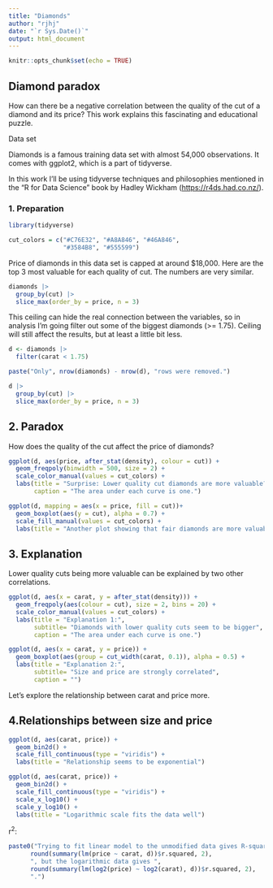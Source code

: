 ```yaml
---
title: "Diamonds"
author: "rjhj"
date: "`r Sys.Date()`"
output: html_document
---
```


```r
knitr::opts_chunk$set(echo = TRUE)
```

## Diamond paradox

How can there be a negative correlation between the quality of the cut of a diamond and its price? This work explains this fascinating and educational puzzle.

Data set

Diamonds is a famous training data set with almost 54,000 observations. It comes with ggplot2, which is a part of tidyverse.

In this work I'll be using tidyverse techniques and philosophies mentioned in the "R for Data Science" book by Hadley Wickham (<https://r4ds.had.co.nz/>).

### 1. Preparation

```r
library(tidyverse)

cut_colors = c("#C76E32", "#A8A846", "#46A846",
               "#3584B8", "#555599")
```

Price of diamonds in this data set is capped at around \$18,000. Here are the top 3 most valuable for each quality of cut. The numbers are very similar.

```r
diamonds |>
  group_by(cut) |>
  slice_max(order_by = price, n = 3)
```

This ceiling can hide the real connection between the variables, so in analysis I'm going filter out some of the biggest diamonds (\>= 1.75). Ceiling will still affect the results, but at least a little bit less.

```r
d <- diamonds |>
  filter(carat < 1.75)

paste("Only", nrow(diamonds) - nrow(d), "rows were removed.")

```

```r
d |>
  group_by(cut) |>
  slice_max(order_by = price, n = 3)
```

## 2. Paradox

How does the quality of the cut affect the price of diamonds?

```r
ggplot(d, aes(price, after_stat(density), colour = cut)) +
  geom_freqpoly(binwidth = 500, size = 2) +
  scale_color_manual(values = cut_colors) +
  labs(title = "Surprise: Lower quality cut diamonds are more valuable?",
       caption = "The area under each curve is one.")
```

```r
ggplot(d, mapping = aes(x = price, fill = cut))+
  geom_boxplot(aes(y = cut), alpha = 0.7) +
  scale_fill_manual(values = cut_colors) +
  labs(title = "Another plot showing that fair diamonds are more valuable than the ideal")
```

## 3. Explanation

Lower quality cuts being more valuable can be explained by two other correlations.

```r
ggplot(d, aes(x = carat, y = after_stat(density))) +
  geom_freqpoly(aes(colour = cut), size = 2, bins = 20) +
  scale_color_manual(values = cut_colors) +
  labs(title = "Explanation 1:",
       subtitle= "Diamonds with lower quality cuts seem to be bigger",
       caption = "The area under each curve is one.")
```

```r
ggplot(d, aes(x = carat, y = price)) + 
  geom_boxplot(aes(group = cut_width(carat, 0.1)), alpha = 0.5) +
  labs(title = "Explanation 2:",
       subtitle= "Size and price are strongly correlated",
       caption = "")
```

Let's explore the relationship between carat and price more.

## 4.Relationships between size and price

```r
ggplot(d, aes(carat, price)) +
  geom_bin2d() +
  scale_fill_continuous(type = "viridis") +
  labs(title = "Relationship seems to be exponential")
```

```r
ggplot(d, aes(carat, price)) +
  geom_bin2d() +
  scale_fill_continuous(type = "viridis") +
  scale_x_log10() + 
  scale_y_log10() +
  labs(title = "Logarithmic scale fits the data well")
```

r^2^:

```r
paste0("Trying to fit linear model to the unmodified data gives R-squared of ",
      round(summary(lm(price ~ carat, d))$r.squared, 2),
      ", but the logarithmic data gives ",
      round(summary(lm(log2(price) ~ log2(carat), d))$r.squared, 2),
      ".")
```

